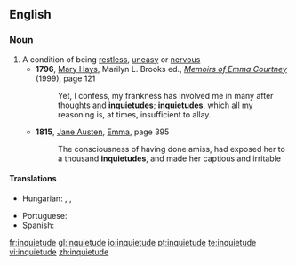 ==English==

===Noun===
{{en-noun}}

# A condition of being [[restless]], [[uneasy]] or [[nervous]]
#*'''1796''', [[w:Mary Hays|Mary Hays]], Marilyn L. Brooks ed., ''[[w:Memoirs of Emma Courtney|Memoirs of Emma Courtney]]'' (1999), page 121
#*:Yet, I confess, my frankness has involved me in many after thoughts and '''inquietudes'''; '''inquietudes''', which all my reasoning is, at times, insufficient to allay.
#*'''1815''', [[w:Jane Austen|Jane Austen]], [[w:Emma|Emma]], page 395
#*:The consciousness of having done amiss, had exposed her to a thousand '''inquietudes''', and made her captious and irritable

====Translations====
{{trans-top|the condition of being restless, uneasy or nervous}}
* Hungarian: {{t+|hu|nyugtalanság}}, {{t|hu|izgatottság}}, {{t|hu|izgalom}}
{{trans-mid}}
* Portuguese: {{t|pt|inquietude}}
* Spanish: {{t-|es|inquietud|f}}
{{trans-bottom}}

[[fr:inquietude]]
[[gl:inquietude]]
[[io:inquietude]]
[[pt:inquietude]]
[[te:inquietude]]
[[vi:inquietude]]
[[zh:inquietude]]